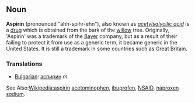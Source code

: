 ==Noun==
'''Aspirin''' (pronounced "ahh-spihr-ehn"), also known as ''[[acetylsalycilic acid]]'' is a [[drug]] which is obtained from the bark of the [[willow]] tree.  Originally, 'Aspirin' was a trademark of the [[Bayer]] company, but as a result of their failing to protect it from use as a generic term, it became generic in the United States.  It is still a trademark in some countries such as Great Britain.

===Translations===
*[[Bulgarian]]: [[аспирин]] ''m''

See Also:[[en:aspirin|Wikipedia:aspirin]]  [[acetominophen]], [[ibuprofen]], [[NSAID]], [[naproxen sodium]].